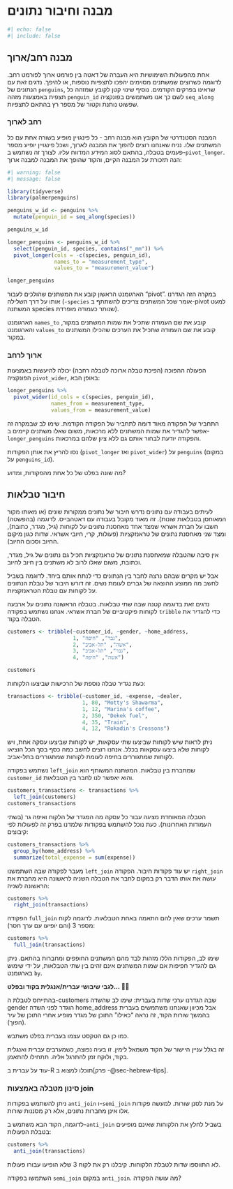 # מבנה וחיבור נתונים {#sec-pivot-and-join}

```r
#| echo: false
#| include: false

```

## מבנה רחב/ארוך

אחת מהפעולות השימושיות היא העברה של דאטה בין פורמט ארוך לפורמט רחב. לדוגמה כשרוצים שמשתנים מסוימים יהפכו לתצפיות נוספות, או להיפך. נדגים זאת עם הנתונים של `penguins`, שראינו בפרקים הקודמים. נוסיף שינוי קטן לקובץ שמזהה כל תצפית באמצעות מזהה `penguin_id` לשם כך אנו משתמשים בפונקציה `seq_along` שפשוט נותנת וקטור של מספר רץ בהתאם לתצפיות.

### רחב לארוך

המבנה הסטנדרטי של הקובץ הוא מבנה רחב - כל פינגויין מופיע בשורה אחת עם כל המשתנים שלו. נניח שאנחנו רוצים להפוך את המבנה לארוך, ושכל פינגויין יופיע מספר פעמים בטבלה, בהתאם לסוג המידע המדווח עליו. לצורך זה נשתמש ב-`pivot_longer`. הנה תזכורת על המבנה הקיים, והקוד שהופך את המבנה למבנה ארוך:

```r
#| warning: false
#| message: false

library(tidyverse)
library(palmerpenguins)

penguins_w_id <- penguins %>% 
  mutate(penguin_id = seq_along(species))

penguins_w_id

longer_penguins <- penguins_w_id %>% 
  select(penguin_id, species, contains("_mm")) %>% 
  pivot_longer(cols = -c(species, penguin_id),
               names_to = "measurement_type",
               values_to = "measurement_value")

longer_penguins
```

הארגומנט הראשון קובע את המשתנים שהולכים לעבור "pivot". במקרה הזה הגדרנו אותו על דרך השלילה (`-species` אומר שכל המשתנים צריכים להשתתף ב-pivot למעט המשתנה species שנותר כעמודה מופרדת).

הארגומנט `names_to` קובע את שם העמודה שתכיל את שמות המשתנים במקור, והארגומנט `values_to` קובע את שם העמודה שתכיל את הערכים שהכילו המשתנים במקור.

### ארוך לרחב

הפעולה ההפוכה (הפיכת טבלה ארוכה לטבלה רחבה) יכולה להיעשות באמצעות הפונקציה `pivot_wider`, באופן הבא:

```r
longer_penguins %>% 
  pivot_wider(id_cols = c(species, penguin_id),
              names_from = measurement_type,
              values_from = measurement_value)
```

התחביר של הפקודה מאוד דומה לתחביר של הפקודה הקודמת. שימו לב שבמקרה זה אפשר להגדיר את שמות המשתנים ללא מרכאות, משום שאלו משתנים קיימים ב-`longer_penguins` והפקודה יודעת לבחור אותם גם ללא ציון שלהם במרכאות.

::: question
נסו להריץ את אותן הפקודות (`pivot_longer` ואז `pivot_wider`) על `penguins` (במקום על `penguins_id`).

מה שונה בפלט של כל אחת מהפקודות, ומדוע?
:::

## חיבור טבלאות

לעיתים בעבודה עם נתונים נדרש חיבור של נתונים ממקורות שונים (או מאותו מקור המאוחסן בטבלאות שונות). זה מאוד מקובל בעבודה עם דאטהבייס. לדוגמה (בהפשטה) חשבו על חברת אשראי שמצד אחד מאחסנת נתונים על לקוחות (גיל, מגדר, כתובת), ומצד שני מאחסנת נתונים של טראנזקציות (פעולות, קרי, חיובי אשראי. שדות כגון מיקום החיוב וסכום החיוב).

אין סיבה שהטבלה שמאחסנת נתונים של טראנזקציות תכיל גם נתונים של גיל, מגדר, וכתובת, משום שאלו לרוב לא משתנים בין חיוב לחיוב.

אבל יש מקרים שבהם נרצה לחבר בין הנתונים כדי לנתח אותם ביחד. לדוגמה בשביל לחשב מה ממוצע ההוצאה של גברים לעומת נשים. זה דורש חיבור של טבלת הנתונים על לקוחות עם טבלת הטראנזקציות.

נדגים זאת בדוגמה קטנה שבה שתי טבלאות. בטבלה הראשונה נתונים על ארבעה לקוחות פיקטיביים של חברת אשראי. אנחנו נשתמש בפקודה `tribble` כדי להגדיר את הטבלה בקוד.

```r
customers <- tribble(~customer_id, ~gender, ~home_address,
                     1, "גבר", "חיפה",
                     2, "אשה", "תל-אביב",
                     3, "גבר", "תל-אביב",
                     4, "אשה", "חיפה")

customers
```

כעת נגדיר טבלה נוספת של הרכישות שביצעו הלקוחות:

```r
transactions <- tribble(~customer_id, ~expense, ~dealer,    
                        1, 80, "Motty's Shawarma", 
                        1, 12, "Marina's coffee",
                        2, 350, "Dekek fuel",
                        4, 35, "Train",
                        4, 12, "Rokadin's Crossons")
```

ניתן לראות שיש לקוחות שביצעו שתי עסקאות, יש לקוחות שביצעו עסקה אחת, ויש לקוחות שלא ביצעו עסקאות בכלל. אנחנו רוצים לחשב כמה כסף בסך הכל הוציאו לקוחות שמתגוררים בחיפה לעומת לקוחות שמתגוררים בתל-אביב.

נשתמש בפקודה `left_join` שמחברת בין טבלאות. המשתנה המשותף הוא `customer_id` והוא יאפשר לנו לחבר בין הטבלאות.

```r
customers_transactions <- transactions %>%    
  left_join(customers)
customers_transactions
```

הטבלה המאוחדת מציגה עבור כל עסקה מה המגדר של הלקוח ואיפה גר (בשתי העמודות האחרונות). כעת נוכל להשתמש בפקודות שלמדנו בפרק זה לפעולות לפי קיבוצים:

```r
customers_transactions %>%    
  group_by(home_address) %>%    
  summarize(total_expense = sum(expense))
```

מעבר לפקודה שבה השתמשנו `left_join` יש עוד פקודות חיבור. הפקודה `right_join` עושה את אותו הדבר רק במקום לחבר את הטבלה השניה לראשונה היא מחברת את הראשונה לשניה:

```r
customers %>%    
  right_join(transactions)
```

הפקודה `full_join` תשמר ערכים שאין להם התאמה באחת הטבלאות. לדוגמה לקוח מספר 3 (והם יופיעו עם ערך חסר):

```r
customers %>%    
  full_join(transactions)
```

שימו לב, הפקודות הללו מזהות לבד מהם המשתנים החופפים ומחברות בהתאם. ניתן גם להגדיר חפיפות אם שמות המשתנים אינם זהים בין שתי הטבלאות, על ידי שימוש בארגומנט `by`.

::: note
**לגבי שיבושי עברית/אנגלית בקוד ובפלט... 😮‍💨**

בהתייחס לטבלת ה-customers שבה הגדרנו ערכי שדות בעברית: שימו לב שהשדה gender הוגדר לפני השדה home_address אבל מכיוון שאנחנו משתמשים בעברית בהמשך שורות הקוד, זה נראה "כאילו" התוכן של מגדר מופיע אחרי התוכן של עיר (הפוך).

כמו כן גם הטקסט עצמו בעברית בפלט משתבש.

זה בגלל עניין היישור של הקוד משמאל לימין. זו בעיה נפוצה, כשמערבים עברית ואנגלית בקוד, ולוקח זמן להתרגל אליה. תתחילו להתאמן.

עוד על עברית ב-R תוכלו למצוא ב[פרק -@sec-hebrew-tips].
:::

### סינון מטבלה באמצעות join

ניתן להשתמש בפקודות `anti_join` ו-`semi_join` על מנת לסנן שורות. למעשה פקודות אלו אינן מחברות נתונים, אלא רק מסננות שורות.

לדוגמה, הקוד הבא משתמש ב-`anti_join` בשביל לחלץ את הלקוחות שאינם מופיעים בטבלת הפעולות:

```r
customers %>%      
  anti_join(transactions)
```

לא התווספו שדות לטבלת הלקוחות. קיבלנו רק את לקוח 3 שלא הופיעו עבורו פעולות.

::: question
השתמשו בפקודה `semi_join` במקום `anti_join`. מה עושה הפקודה?
:::
